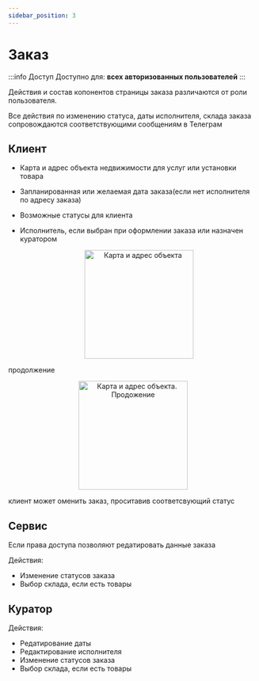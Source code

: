 ```yaml
---
sidebar_position: 3
---
```



# Заказ

:::info Доступ
Доступно для: **всех авторизованных пользователей**
:::


Действия и состав копонентов страницы заказа различаются от роли пользователя. 

Все действия по изменению статуса, даты исполнителя, склада заказа сопровождаются соответствующими сообщениям в Телеграм

## Клиент


- Карта и адрес объекта недвижимости для услуг или установки товара
- Запланированная или желаемая дата заказа(если нет исполнителя по адресу заказа)
- Возможные статусы для клиента
- Исполнитель, если выбран при оформлении заказа или назначен куратором


  <div align="center">
    <img src="/img/orders/order/client_1.png" alt="Карта и адрес объекта" width="220" />
  </div>

продолжение

  <div align="center">
    <img src="/img/orders/order/client_2.png" alt="Карта и адрес объекта. Продожение" width="220" />
  </div>

клиент может оменить заказ, проситавив соответсвующий статус

## Сервис

Если права доступа позволяют редатировать данные заказа

Действия:
- Изменение статусов заказа
- Выбор склада, если есть товары


## Куратор

Действия:

- Редатирование даты
- Редактирование исполнителя
- Изменение статусов заказа
- Выбор склада, если есть товары

